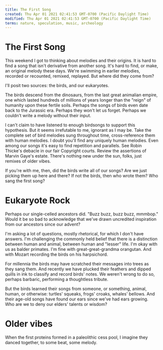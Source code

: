 ```yaml
---
title: The First Song
created: Thu Apr 01 2021 02:41:53 GMT-0700 (Pacific Daylight Time)
modified: Thu Apr 01 2021 02:41:53 GMT-0700 (Pacific Daylight Time)
terms: nature, speculation, music, archeology
---
```


# The First Song

This weekend I got to thinking about melodies and their origins. It is hard to find a song that isn't derivative from another song. It's hard to find, or make, an original melody these days. We're swimming in earlier melodies, recorded or recounted, remixed, replayed. But where did they come from?

I'll posit two sources: the birds, and our eukaryotes.

The birds descend from the dinosaurs, from the last great animalian empire, one which lasted hundreds of millions of years longer than the "reign" of humanity upon these fertile soils. Perhaps the songs of birds even date back to the Jurassic era. Perhaps they won't let us forget. Perhaps we couldn't write a melody without their input.

I can't claim to have listened to enough birdsongs to support this hypothesis. But it seems irrefutable to me, ignorant as I may be. Take the complete set of bird melodies sung throughout time, cross-reference them with human melodies. I doubt you'll find any uniquely human melodies. Even among our songs it's easy to find repetition and parallels. See Robin Thicke's debacle in our fair Copyright courts. Review the assertions of Marvin Gaye's estate. There's nothing new under the sun, folks, just remixes of older vibes.

If you're with me, then, did the birds write all of our songs? Are we just picking them up here and there? If not the birds, then who wrote them? Who sang the first song?

# Eukaryote Rock

Perhaps our single-celled ancestors did. "Buzz buzz, buzz buzz, mmmbop." Would it be so bad to acknowledge that we've drawn uncredited inspiration from our ancestors since our advent?

I'm asking a lot of questions, mostly rhetorical, for which I don't have answers. I'm challenging the commonly held belief that there is a distinction between human and animal, between human and "lesser" life. I'm okay with us as balder primates. I'm fine with great-great-grandma orangutan. And with Mozart recording the birds on his harpsichord.

For millennia the birds may have scratched their messages into trees as they sang them. And recently we have plucked their feathers and dipped quills in ink to classify and record birds' notes. We weren't wrong to do so, perhaps barbaric, performing a thoughtless tribute.

But the birds learned their songs from someone, or something, animal, human, or otherwise: turtles' squeaks, frogs' croaks, whales' bellows. And their age-old songs have found our ears since we've had ears growing. Who are we to deny our elders' talents or wisdom?

# Older vibes

When the first proteins formed in a paleolithic cess pool, I imagine they danced together, to some beat, some melody.
